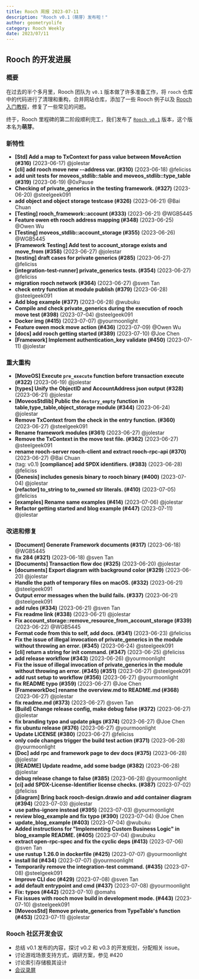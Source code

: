```yaml
---
title: Rooch 周报 2023-07-11
description: "Rooch v0.1（萌芽）发布啦！"
author: geometryolife
category: Rooch Weekly
date: 2023/07/11
---
```



<PostHeader />

## Rooch 的开发进展

### 概要

在过去的半个多月里，Rooch 团队为 `v0.1` 版本做了许多准备工作，将 `rooch` 仓库中的代码进行了清理和重构，合并网站仓库，添加了一些 Rooch 例子以及 [Rooch 入门教程](https://rooch.network/docs/getting-started)，修复了一些常见的问题。

终于，Rooch 里程碑的第二阶段顺利完工，我们发布了 [`Rooch v0.1`](https://github.com/rooch-network/rooch/releases/tag/v0.1) 版本，这个版本名为**萌芽**。

### 新特性

- **[Std] Add a map to TxContext for pass value between MoveAction (#316)** (2023-06-17) @jolestar
- **[cli] add rooch move new --address var. (#310)** (2023-06-18) @feliciss
- **add unit tests for moveos_stdlib::table and  moveos_stdlib::type_table (#319)** (2023-06-19) @0xPause
- **Checking of private_generics in the testing framework. (#327)** (2023-06-20) @steelgeek091
- **add object and object storage testcase (#326)** (2023-06-21) @Bai Chuan
- **[Testing] rooch_framework::account (#333)** (2023-06-21) @WGB5445
- **Feature owen eth rooch address mapping (#348)** (2023-06-25) @Owen Wu
- **[Testing] moveos_stdlib::account_storage (#355)** (2023-06-26) @WGB5445
- **[Framework Testing] Add test to account_storage exists and move_from (#358)** (2023-06-27) @jolestar
- **[testing] draft cases for private generics (#285)** (2023-06-27) @feliciss
- **[integration-test-runner] private_generics tests. (#354)** (2023-06-27) @feliciss
- **migration rooch network (#364)** (2023-06-27) @sven Tan
- **check entry function at module publish (#379)** (2023-06-28) @steelgeek091
- **Add blog example (#377)** (2023-06-28) @wubuku
- **Compile and check private_generics during the execution of rooch move test (#398)** (2023-07-04) @steelgeek091
- **Docker img (#415)** (2023-07-07) @yourmoonlight
- **Feature owen mock move action (#436)** (2023-07-09) @Owen Wu
- **[docs] add rooch getting started (#389)** (2023-07-10) @Joe Chen
- **[Framework] Implement authentication_key validate (#450)** (2023-07-11) @jolestar

### 重大重构

- **[MoveOS] Execute `pre_execute` function before transaction execute  (#322)** (2023-06-19) @jolestar
- **[types] Unify the ObjectID and AccountAddress json output (#328)** (2023-06-21) @jolestar
- **[MoveosStdlib] Public the `destory_empty` function in table,type_table,object_storage module (#344)** (2023-06-24) @jolestar
- **Remove TxContext from the check in the entry function. (#360)** (2023-06-27) @steelgeek091
- **Rename framework modules (#361)** (2023-06-27) @jolestar
- **Remove the TxContext in the move test file. (#362)** (2023-06-27) @steelgeek091
- **rename rooch-server rooch-client and extract rooch-rpc-api (#370)** (2023-06-27) @Bai Chuan
- (tag: v0.1) **[compliance] add SPDX identifiers. (#383)** (2023-06-28) @feliciss
- **[Genesis] includes genesis binary to rooch binary (#400)** (2023-07-04) @jolestar
- **[refactor] to_string to to_owned str literals. (#410)** (2023-07-05) @feliciss
- **[examples] Rename same examples (#414)** (2023-07-06) @jolestar
- **Refactor getting started and blog example (#447)** (2023-07-11) @jolestar

### 改进和修复

- **[Document] Generate Framework documents (#317)** (2023-06-18) @WGB5445
- **fix 284 (#321)** (2023-06-18) @sven Tan
- **[Documents] Transaction flow doc (#325)** (2023-06-20) @jolestar
- **[documents] Export diagram with background color (#329)** (2023-06-20) @jolestar
- **Handle the path of temporary files on macOS. (#332)** (2023-06-21) @steelgeek091
- **Output error messages when the build fails. (#337)** (2023-06-21) @steelgeek091
- **add rules (#334)** (2023-06-21) @sven Tan
- **Fix readme link (#338)** (2023-06-21) @jolestar
- **Fix account_storage::remove_resource_from_account_storage (#339)** (2023-06-22) @WGB5445
- **Format code from this to self, add docs. (#341)** (2023-06-23) @feliciss
- **Fix the issue of illegal invocation of private_generics in the module without throwing an error. (#345)** (2023-06-24) @steelgeek091
- **[cli] return a string for init command. (#347)** (2023-06-25) @feliciss
- **add release workflow (#343)** (2023-06-26) @yourmoonlight
- **Fix the issue of illegal invocation of private_generics in the module without throwing an error. (#345) (#351)** (2023-06-27) @steelgeek091
- **add rust setup to workflow (#356)** (2023-06-27) @yourmoonlight
- **fix README typo (#359)** (2023-06-27) @Joe Chen
- **[FrameworkDoc] rename the overview.md to README.md (#368)** (2023-06-27) @jolestar
- **fix readme.md (#373)** (2023-06-27) @sven Tan
- **[Build] Change release config, make debug false (#372)** (2023-06-27) @jolestar
- **fix branding typo and update pkgs (#374)** (2023-06-27) @Joe Chen
- **fix ubuntu release (#376)** (2023-06-27) @yourmoonlight
- **Update LICENSE (#380)** (2023-06-27) @feliciss
- **only code changes trigger the build test action (#371)** (2023-06-28) @yourmoonlight
- **[Doc] add rpc and framework page to dev docs (#375)** (2023-06-28) @jolestar
- **[README] Update readme, add some badge (#382)** (2023-06-28) @jolestar
- **debug release change to false (#385)** (2023-06-28) @yourmoonlight
- **[ci] add SPDX-License-Identifier license checks. (#387)** (2023-07-02) @feliciss
- **[diagram] Bring back rooch-design.drawio and add container diagram (#394)** (2023-07-03) @jolestar
- **use paths-ignore instead (#395)** (2023-07-03) @yourmoonlight
- **review blog_example and fix typo (#390)** (2023-07-04) @Joe Chen
- **update_blog_example (#403)** (2023-07-04) @wubuku
- **Added instructions for "Implementing Custom Business Logic" in blog_example README. (#405)** (2023-07-04) @wubuku
- **extract open-rpc-spec and fix the cyclic deps (#413)** (2023-07-06) @sven Tan
- **use rustup 1.26.0 in dockerfile (#425)** (2023-07-07) @yourmoonlight
- **install lld (#434)** (2023-07-07) @yourmoonlight
- **Temporarily remove the integration-test command. (#435)** (2023-07-08) @steelgeek091
- **Improve CLI doc (#429)** (2023-07-08) @sven Tan
- **add default entrypoint and cmd (#437)** (2023-07-08) @yourmoonlight
- **Fix: typos (#442)** (2023-07-10) @omahs
- **Fix issues with rooch move build in development mode. (#443)** (2023-07-10) @steelgeek091
- **[MoveosStd] Remove private_generics from TypeTable's function (#453)** (2023-07-11) @jolestar

### Rooch 社区开发会议

- 总结 v0.1 发布的内容，探讨 v0.2 和 v0.3 的开发规划，分配相关 issue。
- 讨论游戏场景支持方式，调研方案，参见 #420
- 讨论索引存储极其设计
- [会议录屏](https://drive.google.com/file/d/1Rea11KCyeueIYmHd8kwarU1CZnRgCSxR/view?usp=sharing)
